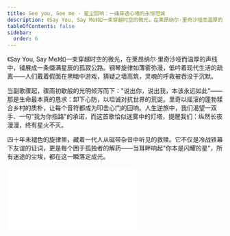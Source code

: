 ```yaml
---
title: See you, See me - 星尘回响：一曲穿透心墙的永恒坦诚
description: 《Say You, Say Me》如一束穿越时空的微光，在莱昂纳尔·里奇沙哑而温厚的声线中，铺展成一条缀满星辰的孤寂公路。钢琴旋律如薄雾弥漫，低吟着现代生活的疏离——人们戴着假面在黑暗中游戏，猜疑之墙高筑，灵魂的呼救被吞没于沉默。  
tableOfContents: false
sidebar:
  order: 6
---
```


《Say You, Say Me》如一束穿越时空的微光，在莱昂纳尔·里奇沙哑而温厚的声线中，铺展成一条缀满星辰的孤寂公路。钢琴旋律如薄雾弥漫，低吟着现代生活的疏离——人们戴着假面在黑暗中游戏，猜疑之墙高筑，灵魂的呼救被吞没于沉默。  

当副歌骤起，骤雨初歇般的光明倾泻而下："说出你，说出我，本该永远如此"——那是生命最本真的恳求：卸下心防，以坦诚对抗世界的荒诞。里奇以摇滚的蓬勃糅合乡村的质朴，让每个音符都成为叩击心门的回响。人生逆旅中，我们渴望一双手、一句"我为你指路"的承诺，而这首歌恰似迷雾中的灯塔，提醒我们：纵然长夜漫漫，终有星火不灭。  

四十年未褪色的旋律里，藏着一代人从磁带杂音中听见的救赎。它不仅是冷战铁幕下友谊的证词，更是每个困于孤独者的解药——当耳畔响起"你本是闪耀的星"，所有迷途的尘埃，都在这一瞬落定成光。

<iframe class="bili-video" src="//player.bilibili.com/player.html?isOutside=true&aid=114646602225205&bvid=BV1unTDz4Ehm&cid=30385113355&p=1" scrolling="no" border="0" frameborder="no" framespacing="0" allowfullscreen="true"></iframe>